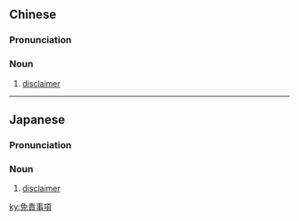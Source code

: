 {{also|免责事项}}
==Chinese==
{{zh-forms|s=免责事项|type=22}}

===Pronunciation===
{{zh-pron
|m=miǎnzé shìxiàng
|c=min5 zaak3 si6 hong6
|cat=n
}}

===Noun===
{{zh-noun}}

# [[disclaimer]]

----

==Japanese==
{{ja-kanjitab|めん|せき|じ|こう|yomi=o}}

===Pronunciation===
{{ja-pron|yomi=kanon|めんせきじこう}}

===Noun===
{{ja-noun|めんせきじこう}}

# [[disclaimer]]

[[ky:免責事項]]